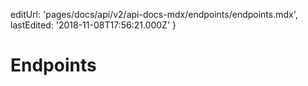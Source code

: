 
  editUrl: 'pages/docs/api/v2/api-docs-mdx/endpoints/endpoints.mdx',
  lastEdited: '2018-11-08T17:56:21.000Z'
}

# Endpoints

<Deployments />
<Logs />
<Domains />
<DNS />
<Certificates />
<Aliases />
<Secrets />
<Teams />
<Authentication />
<OAuth2 />
